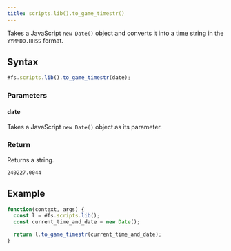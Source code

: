 ```yaml
---
title: scripts.lib().to_game_timestr()
---
```


Takes a JavaScript `new Date()` object and converts it into a time string in the `YYMMDD.HHSS` format.

## Syntax

```js
#fs.scripts.lib().to_game_timestr(date);
```

### Parameters

#### date

Takes a JavaScript `new Date()` object as its parameter.

### Return

Returns a string.

```
240227.0044
```

## Example

```js
function(context, args) {
  const l = #fs.scripts.lib();
  const current_time_and_date = new Date();

  return l.to_game_timestr(current_time_and_date);
}
```

